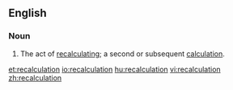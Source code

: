==English==
===Noun===
{{en-noun}}
# The act of [[recalculate|recalculating]]; a second or subsequent [[calculation]].

[[et:recalculation]]
[[io:recalculation]]
[[hu:recalculation]]
[[vi:recalculation]]
[[zh:recalculation]]